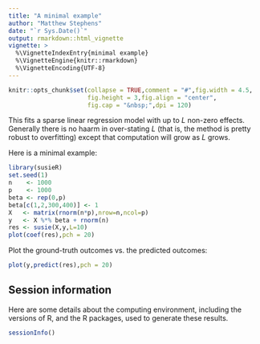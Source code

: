 ```yaml
---
title: "A minimal example"
author: "Matthew Stephens"
date: "`r Sys.Date()`"
output: rmarkdown::html_vignette
vignette: >
  %\VignetteIndexEntry{minimal example}
  %\VignetteEngine{knitr::rmarkdown}
  %\VignetteEncoding{UTF-8}
---
```


```r
knitr::opts_chunk$set(collapse = TRUE,comment = "#",fig.width = 4.5,
                      fig.height = 3,fig.align = "center",
                      fig.cap = "&nbsp;",dpi = 120)
```

This fits a sparse linear regression model with up to $L$ non-zero
effects. Generally there is no haarm in over-stating $L$ (that is, the
method is pretty robust to overfitting) except that computation will
grow as $L$ grows.

Here is a minimal example:

```r
library(susieR)
set.seed(1)
n    <- 1000
p    <- 1000
beta <- rep(0,p)
beta[c(1,2,300,400)] <- 1
X   <- matrix(rnorm(n*p),nrow=n,ncol=p)
y   <- X %*% beta + rnorm(n)
res <- susie(X,y,L=10)
plot(coef(res),pch = 20)
```

Plot the ground-truth outcomes vs. the predicted outcomes:

```r
plot(y,predict(res),pch = 20)
```

## Session information

Here are some details about the computing environment, including the
versions of R, and the R packages, used to generate these results.

```r
sessionInfo()
```
